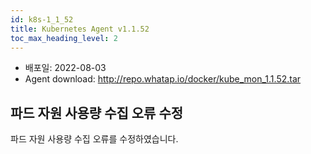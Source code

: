 ```yaml
---
id: k8s-1_1_52
title: Kubernetes Agent v1.1.52
toc_max_heading_level: 2
---
```



* 배포일: 2022-08-03
* Agent download: http://repo.whatap.io/docker/kube_mon_1.1.52.tar

## 파드 자원 사용량 수집 오류 수정

파드 자원 사용량 수집 오류를 수정하였습니다.